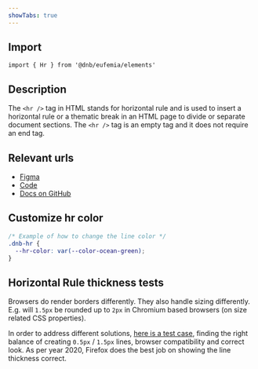 ```yaml
---
showTabs: true
---
```


## Import

```tsx
import { Hr } from '@dnb/eufemia/elements'
```

## Description

The `<hr />` tag in HTML stands for horizontal rule and is used to insert a horizontal rule or a thematic break in an HTML page to divide or separate document sections. The `<hr />` tag is an empty tag and it does not require an end tag.

## Relevant urls

- [Figma](https://www.figma.com/design/cdtwQD8IJ7pTeE45U148r1/%F0%9F%92%BB-Eufemia---Web?node-id=12381-1523)
- [Code](https://github.com/dnbexperience/eufemia/tree/main/packages/dnb-eufemia/src/elements/hr)
- [Docs on GitHub](https://github.com/dnbexperience/eufemia/tree/main/packages/dnb-design-system-portal/src/docs/uilib/elements/horizontal-rule)

## Customize hr color

```css
/* Example of how to change the line color */
.dnb-hr {
  --hr-color: var(--color-ocean-green);
}
```

## Horizontal Rule thickness tests

Browsers do render borders differently. They also handle sizing differently. E.g. will `1.5px` be rounded up to `2px` in Chromium based browsers (on size related CSS properties).

In order to address different solutions, [here is a test case](https://r8ljo.csb.app/), finding the right balance of creating `0.5px` / `1.5px` lines, browser compatibility and correct look. As per year 2020, Firefox does the best job on showing the line thickness correct.
